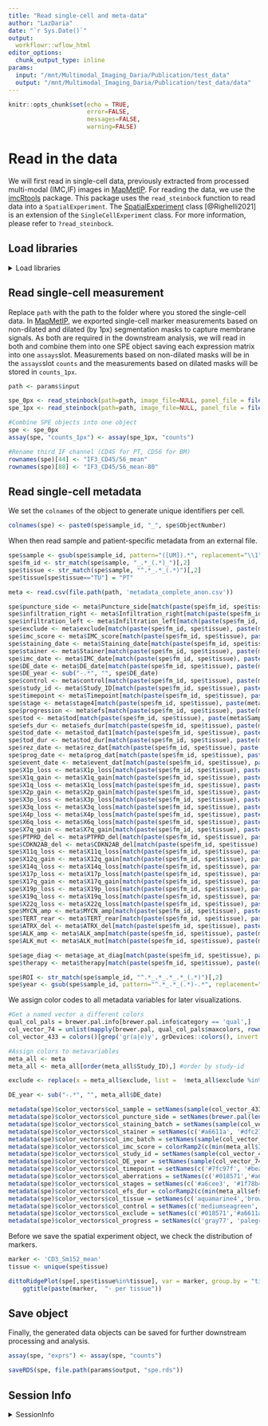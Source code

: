```yaml
---
title: "Read single-cell and meta-data"
author: "LazDaria"
date: "`r Sys.Date()`"
output: 
  workflowr::wflow_html
editor_options:
  chunk_output_type: inline
params: 
  input: "/mnt/Multimodal_Imaging_Daria/Publication/test_data"
  output: "/mnt/Multimodal_Imaging_Daria/Publication/test_data/data"
---
```


```r
knitr::opts_chunk$set(echo = TRUE,
                      error=FALSE,
                      messages=FALSE,
                      warning=FALSE)
```

# Read in the data {#read-data}

We  will first read in single-cell data, previously extracted from processed multi-modal (IMC,IF) images in [MapMetIP](https://github.com/TaschnerMandlGroup/MapMetIP). For reading the data, we use the [imcRtools](https://github.com/BodenmillerGroup/imcRtools) package. This package uses the `read_steinbock` function to read data into a `SpatialExperiment`. The [SpatialExperiment](https://bioconductor.org/packages/release/bioc/html/SingleCellExperiment.html) class [@Righelli2021] is an extension of the `SingleCellExperiment` class. 
For more information, please refer to `?read_steinbock`. 

## Load libraries
<details>
   <summary>Load libraries</summary>
   
```r
library(imcRtools)
library(stringr)
library(RColorBrewer)
library(circlize)
library(paletteer)
library(dittoSeq)
```
</details>

## Read single-cell measurement

Replace `path` with the path to the folder where you stored the single-cell data.
In [MapMetIP](https://github.com/TaschnerMandlGroup/MapMetIP), we exported single-cell marker measurements based on non-dilated and dilated (by 1px) segmentation masks to capture membrane signals. As both are required in the downstream analysis, we will read in both and combine them into one SPE object saving each expression matrix into one `assays`slot. Measurements based on non-dilated masks will be in the `assays`slot `counts` and the measurements based on dilated masks will be stored in `counts_1px`.


```r

path <- params$input

spe_0px <- read_steinbock(path=path, image_file=NULL, panel_file = file.path(path, 'NB_Panel.csv'), intensities_folder = "intensities-0px",regionprops_folder = "regionprops", graphs_folder=NULL) 
spe_1px <- read_steinbock(path=path, image_file=NULL, panel_file = file.path(path, 'NB_Panel.csv'), intensities_folder = "intensities-1px",regionprops_folder = "regionprops", graphs_folder=NULL) 

#Combine SPE objects into one object
spe <- spe_0px
assay(spe, "counts_1px") <- assay(spe_1px, "counts")

#Rename third IF channel (CD45 for PT, CD56 for BM)
rownames(spe)[44] <- "IF3_CD45/56_mean"
rownames(spe)[88] <- "IF3_CD45/56_mean-80"
```

## Read single-cell metadata

We set the `colnames` of the object to generate unique identifiers per cell.

```r
colnames(spe) <- paste0(spe$sample_id, "_", spe$ObjectNumber)
```

When then read sample and patient-specific metadata from an external file. 

```r

spe$sample <- gsub(spe$sample_id, pattern="([UM]).*", replacement="\\1")
spe$fm_id <- str_match(spe$sample, "_.*_(.*)_")[,2]  
spe$tissue <- str_match(spe$sample, "^.*_.*_(.*)")[,2] 
spe$tissue[spe$tissue=="TU"] = "PT"

meta <- read.csv(file.path(path, 'metadata_complete_anon.csv'))

spe$puncture_side <- meta$Puncture_side[match(paste(spe$fm_id, spe$tissue), paste(meta$Sample, meta$Tissue))]
spe$infiltration_right <- meta$Infiltration_right[match(paste(spe$fm_id, spe$tissue), paste(meta$Sample, meta$Tissue))]
spe$infiltration_left <- meta$Infiltration_left[match(paste(spe$fm_id, spe$tissue), paste(meta$Sample, meta$Tissue))]
spe$exclude <- meta$exclude[match(paste(spe$fm_id, spe$tissue), paste(meta$Sample, meta$Tissue))]
spe$imc_score <- meta$IMC_score[match(paste(spe$fm_id, spe$tissue), paste(meta$Sample, meta$Tissue))]
spe$staining_date <- meta$Staining_date[match(paste(spe$fm_id, spe$tissue), paste(meta$Sample, meta$Tissue))]
spe$stainer <- meta$Stainer[match(paste(spe$fm_id, spe$tissue), paste(meta$Sample, meta$Tissue))]
spe$imc_date <- meta$IMC_date[match(paste(spe$fm_id, spe$tissue), paste(meta$Sample, meta$Tissue))]
spe$DE_date <- meta$DE_date[match(paste(spe$fm_id, spe$tissue), paste(meta$Sample, meta$Tissue))]
spe$DE_year <- sub("-.*", "", spe$DE_date)
spe$control <- meta$control[match(paste(spe$fm_id, spe$tissue), paste(meta$Sample, meta$Tissue))]
spe$study_id <- meta$Study_ID[match(paste(spe$fm_id, spe$tissue), paste(meta$Sample, meta$Tissue))]
spe$timepoint <- meta$Timepoint[match(paste(spe$fm_id, spe$tissue), paste(meta$Sample, meta$Tissue))]
spe$stage <- meta$stage4[match(paste(spe$fm_id, spe$tissue), paste(meta$Sample, meta$Tissue))]
spe$progression <- meta$efs[match(paste(spe$fm_id, spe$tissue), paste(meta$Sample, meta$Tissue))]
spe$tod <- meta$tod[match(paste(spe$fm_id, spe$tissue), paste(meta$Sample, meta$Tissue))]
spe$efs_dur <- meta$efs_dur[match(paste(spe$fm_id, spe$tissue), paste(meta$Sample, meta$Tissue))]
spe$tod_date <- meta$tod_dat1[match(paste(spe$fm_id, spe$tissue), paste(meta$Sample, meta$Tissue))]
spe$tod_dur <- meta$tod_dur[match(paste(spe$fm_id, spe$tissue), paste(meta$Sample, meta$Tissue))]
spe$rez_date <- meta$rez_dat[match(paste(spe$fm_id, spe$tissue), paste(meta$Sample, meta$Tissue))]
spe$prog_date <- meta$prog_dat[match(paste(spe$fm_id, spe$tissue), paste(meta$Sample, meta$Tissue))]
spe$event_date <- meta$event_dat[match(paste(spe$fm_id, spe$tissue), paste(meta$Sample, meta$Tissue))]
spe$X1p_loss <- meta$X1p_loss[match(paste(spe$fm_id, spe$tissue), paste(meta$Sample, meta$Tissue))]
spe$X1q_gain <- meta$X1q_gain[match(paste(spe$fm_id, spe$tissue), paste(meta$Sample, meta$Tissue))]
spe$X1q_loss <- meta$X1q_loss[match(paste(spe$fm_id, spe$tissue), paste(meta$Sample, meta$Tissue))]
spe$X2p_gain <- meta$X2p_gain[match(paste(spe$fm_id, spe$tissue), paste(meta$Sample, meta$Tissue))]
spe$X3p_loss <- meta$X3p_loss[match(paste(spe$fm_id, spe$tissue), paste(meta$Sample, meta$Tissue))]
spe$X3q_loss <- meta$X3q_loss[match(paste(spe$fm_id, spe$tissue), paste(meta$Sample, meta$Tissue))]
spe$X4p_loss <- meta$X4p_loss[match(paste(spe$fm_id, spe$tissue), paste(meta$Sample, meta$Tissue))]
spe$X6q_loss <- meta$X6q_loss[match(paste(spe$fm_id, spe$tissue), paste(meta$Sample, meta$Tissue))]
spe$X7q_gain <- meta$X7q_gain[match(paste(spe$fm_id, spe$tissue), paste(meta$Sample, meta$Tissue))]
spe$PTPRD_del <- meta$PTPRD_del[match(paste(spe$fm_id, spe$tissue), paste(meta$Sample, meta$Tissue))]
spe$CDKN2AB_del <- meta$CDKN2AB_del[match(paste(spe$fm_id, spe$tissue), paste(meta$Sample, meta$Tissue))]
spe$X11q_loss <- meta$X11q_loss[match(paste(spe$fm_id, spe$tissue), paste(meta$Sample, meta$Tissue))]
spe$X12q_gain <- meta$X12q_gain[match(paste(spe$fm_id, spe$tissue), paste(meta$Sample, meta$Tissue))]
spe$X14q_loss <- meta$X14q_loss[match(paste(spe$fm_id, spe$tissue), paste(meta$Sample, meta$Tissue))]
spe$X17p_loss <- meta$X17p_loss[match(paste(spe$fm_id, spe$tissue), paste(meta$Sample, meta$Tissue))]
spe$X17q_gain <- meta$X17q_gain[match(paste(spe$fm_id, spe$tissue), paste(meta$Sample, meta$Tissue))]
spe$X19p_loss <- meta$X19p_loss[match(paste(spe$fm_id, spe$tissue), paste(meta$Sample, meta$Tissue))]
spe$X19q_loss <- meta$X19q_loss[match(paste(spe$fm_id, spe$tissue), paste(meta$Sample, meta$Tissue))]
spe$X22q_loss <- meta$X22q_loss[match(paste(spe$fm_id, spe$tissue), paste(meta$Sample, meta$Tissue))]
spe$MYCN_amp <- meta$MYCN_amp[match(paste(spe$fm_id, spe$tissue), paste(meta$Sample, meta$Tissue))]
spe$TERT_rear <- meta$TERT_rear[match(paste(spe$fm_id, spe$tissue), paste(meta$Sample, meta$Tissue))]
spe$ATRX_del <- meta$ATRX_del[match(paste(spe$fm_id, spe$tissue), paste(meta$Sample, meta$Tissue))]
spe$ALK_amp <- meta$ALK_amp[match(paste(spe$fm_id, spe$tissue), paste(meta$Sample, meta$Tissue))]
spe$ALK_mut <- meta$ALK_mut[match(paste(spe$fm_id, spe$tissue), paste(meta$Sample, meta$Tissue))]

spe$age_diag <- meta$age_at_diag[match(paste(spe$fm_id, spe$tissue), paste(meta$Sample, meta$Tissue))]
spe$therapy <- meta$therapy[match(paste(spe$fm_id, spe$tissue), paste(meta$Sample, meta$Tissue))]

spe$ROI <- str_match(spe$sample_id, "^.*_.*_.*_.*_(.*)")[,2]
spe$year <- gsub(spe$sample_id, pattern="^.*_.*_(.*)-.*", replacement="\\1")

```

We assign color codes to all metadata variables for later visualizations.

```r

#Get a named vector a different colors
qual_col_pals = brewer.pal.info[brewer.pal.info$category == 'qual',]
col_vector_74 = unlist(mapply(brewer.pal, qual_col_pals$maxcolors, rownames(qual_col_pals)))
col_vector_433 = colors()[grep('gr(a|e)y', grDevices::colors(), invert = T)]

#Assign colors to metavariables
meta_all <- meta
meta_all <- meta_all[order(meta_all$Study_ID),] #order by study-id

exclude <- replace(x = meta_all$exclude, list =  !meta_all$exclude %in% c('no', 'maybe'), values =  'partially')

DE_year <- sub("-.*", "", meta_all$DE_date)

metadata(spe)$color_vectors$col_sample = setNames(sample(col_vector_433, length(unique(meta_all$Sample))), unique(meta_all$Sample))
metadata(spe)$color_vectors$col_puncture_side = setNames(brewer.pal(length(unique(meta_all$Puncture_side)), 'Set3'), unique(meta_all$Puncture_side))
metadata(spe)$color_vectors$col_staining_batch = setNames(sample(col_vector_74, length(unique(meta_all$Staining_date))), unique(meta_all$Staining_date))
metadata(spe)$color_vectors$col_stainer = setNames(c('#a6611a', '#dfc27d', '#80cdc1', '#018571'), unique(meta_all$Stainer))
metadata(spe)$color_vectors$col_imc_batch = setNames(sample(col_vector_74, length(unique(meta_all$IMC_date))), unique(meta_all$IMC_date))
metadata(spe)$color_vectors$col_imc_score = colorRamp2(c(min(meta_all$IMC_score, na.rm = TRUE), max(meta_all$IMC_score, na.rm = TRUE)/2, max(meta_all$IMC_score, na.rm = TRUE)), c("red", "white", "blue")) 
metadata(spe)$color_vectors$col_study_id = setNames(sample(col_vector_433, length(unique(meta_all$Study_ID))), unique(meta_all$Study_ID))
metadata(spe)$color_vectors$col_DE_year = setNames(sample(col_vector_74, length(unique(DE_year))), unique(DE_year))
metadata(spe)$color_vectors$col_timepoint = setNames(c('#7fc97f', '#beaed4', '#fdc086' , '#ffff99', '#386cb0'), unique(meta_all$Timepoint))
metadata(spe)$color_vectors$col_aberrations = setNames(c('#018571','#a6611a','#80cdc1','#f5f5f5'), c(0,1,3,9))
metadata(spe)$color_vectors$col_stages = setNames(c('#a6cee3', '#1f78b4', '#b2df8a', '#33a02c', '#fb9a99', '#e31a1c'), unique(meta_all$stage4))
metadata(spe)$color_vectors$col_efs_dur = colorRamp2(c(min(meta_all$efs_dur, na.rm = TRUE), max(meta_all$efs_dur, na.rm = TRUE)/2, max(meta_all$efs_dur, na.rm = TRUE)), paletteer_c("ggthemes::Red-Green Diverging", 3))
metadata(spe)$color_vectors$col_tissue = setNames(c('aquamarine4','brown'), unique(meta_all$Tissue))
metadata(spe)$color_vectors$col_control = setNames(c('mediumseagreen', 'gray77'), unique(meta_all$control))
metadata(spe)$color_vectors$col_exclude = setNames(c('#018571','#a6611a','#80cdc1'), unique(exclude))
metadata(spe)$color_vectors$col_progress = setNames(c('gray77', 'palegreen3', 'firebrick1'), c('n.a.', 0, 1))
```

Before we save the spatial experiment object, we check the distribution of markers.

```r

marker <- 'CD3_Sm152_mean'
tissue <- unique(spe$tissue)

dittoRidgePlot(spe[,spe$tissue%in%tissue], var = marker, group.by = "tissue", assay = "counts") +
    ggtitle(paste(marker,  "- per tissue"))

```

## Save object

Finally, the generated data objects can be saved for further downstream processing and analysis.

```r

assay(spe, "exprs") <- assay(spe, "counts")

saveRDS(spe, file.path(params$output, "spe.rds"))
```

## Session Info

<details>
   <summary>SessionInfo</summary>
   
```r
sessionInfo()
```
</details>

